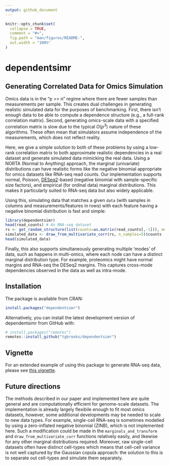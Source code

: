 ```yaml
---
output: github_document
---
```


<!-- README.md is generated from README.Rmd. Please edit that file -->

```r
knitr::opts_chunk$set(
  collapse = TRUE,
  comment = "#>",
  fig.path = "man/figures/README-",
  out.width = "100%"
)
```

# dependentsimr

## Generating Correlated Data for Omics Simulation

Omics data is in the "p >> n" regime where there are fewer samples than measurements per sample.
This creates dual challenges in generating realistic simulated data for the purposes of benchmarking.
First, there isn't enough data to be able to compute a dependence structure (e.g., a full-rank correlation matrix).
Second, generating omics-scale data with a specified correlation matrix is slow due to the typical $O(p^3)$ nature of these algorithms.
These often mean that simulators assume independence of the measurements, which does not reflect reality.

Here, we give a simple solution to both of these problems by using a low-rank correlation matrix to both approximate realistic dependencies in a real dataset and generate simulated data mimicking the real data.
Using a NORTA (Normal to Anything) approach, the marginal (univariate) distributions can have realistic forms like the negative binomial appropriate for omics datasets like RNA-seq read counts.
Our implementation supports normal, Poisson, [DESeq2](https://bioconductor.org/packages/release/bioc/html/DESeq2.html)-based (negative binomial with sample-specific size factors), and empirical (for ordinal data) marginal distributions.
This makes it particularly suited to RNA-seq data but also widely applicable.

Using this, simulating data that matches a given `data` (with samples in columns and measurements/features in rows) with each feature having a negative binomial distribution is fast and simple:

``` r
library(dependentsimr)
head(read_counts) # An RNA-seq dataset
rs <- get_random_structure(list(counts=as.matrix(read_counts[,-1])), method="pca", rank=2, type="DESeq2")
simulated_data <- draw_from_multivariate_corr(rs, n_samples=5)$counts
head(simulated_data)
```

Finally, this also supports simultaneously generating multiple 'modes' of data, such as happens in multi-omics, where each node can have a distinct marginal distribution type.
For example, proteomics might have normal margins and RNA-seq the DESeq2 margins.
This captures cross-mode dependencies observed in the data as well as intra-mode.

## Installation

The package is available from CRAN:

``` r
install.packages("dependentsimr")
```

Alternatively, you can install the latest development version of dependentsimr from GitHub with:

``` r
# install.packages("remotes")
remotes::install_github("tgbrooks/dependentsimr")
```


## Vignette

For an extended example of using this package to generate RNA-seq data, please see [this vignette](https://html-preview.github.io/?url=https://github.com/tgbrooks/dependentsimr/blob/main/doc/simulate_data.html).

## Future directions

The methods described in our paper and implemented here are quite general and are computationally efficient for genome-scale datasets.
The implementation is already largely flexibile enough to fit most omics datasets, however, some additional developments may be needed to scale to new data types.
For example, single-cell RNA-seq is sometimes modelled by using a zero-inflated negative binomial (ZINB), which is not implemented here.
Such a modification could be made in the `marginals_and_transform` and `draw_from_multivariate_corr` functions relatively easily, and likewise for any other marginal distributions required.
Moreover, raw single-cell datasets often have distinct cell-types which means that cell-cell variance is not well captured by the Gaussian copula approach: the solution to this is to separate out cell-types and simulate them separately.

